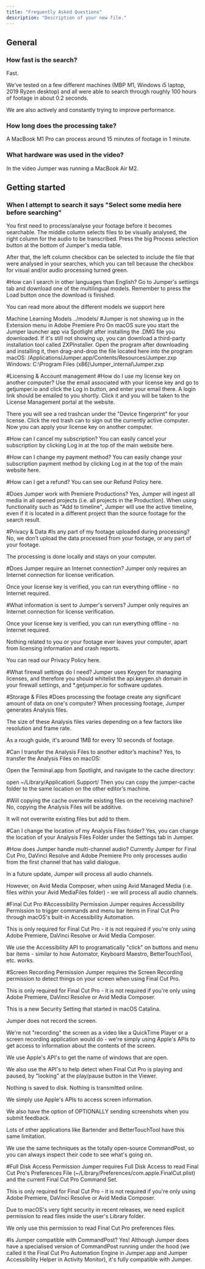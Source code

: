 ```yaml
---
title: "Frequently Asked Questions"
description: "Description of your new file."
---
```


## General
### How fast is the search?
Fast.

We’ve tested on a few different machines (MBP M1, Windows i5 laptop, 2019 Ryzen desktop) and all were able to search through roughly 100 hours of footage in about 0.2 seconds.

We are also actively and constantly trying to improve performance.

### How long does the processing take?
A MacBook M1 Pro can process around 15 minutes of footage in 1 minute.

### What hardware was used in the video?
In the video Jumper was running a MacBook Air M2.

## Getting started
### When I attempt to search it says "Select some media here before searching"

You first need to process/analyse your footage before it becomes searchable. The middle column selects files to be visually analysed, the right column for the audio to be transcribed. Press the big Process selection button at the bottom of Jumper's media table.

After that, the left column checkbox can be selected to include the file that were analysed in your searches, which you can tell because the checkbox for visual and/or audio processing turned green.


#How can I search in other languages than English?
Go to Jumper's settings tab and download one of the multilingual models. Remember to press the Load button once the download is finished.


You can read more about the different models we support here

Machine Learning Models
../models/
#Jumper is not showing up in the Extension menu in Adobe Premiere Pro
On macOS sure you start the Jumper launcher app via Spotlight after installing the .DMG file you downloaded. If it's still not showing up, you can download a third-party installation tool called ZXPInstaller. Open the program after downloading and installing it, then drag-and-drop the file located here into the program
macOS: /Applications/Jumper.app/Contents/Resources/Jumper.zxp
Windows: C:\Program Files (x86)\Jumper\_internal\Jumper.zxp


#Licensing & Account management
#How do I use my license key on another computer?
Use the email associated with your license key and go to getjumper.io and click the Log in button, and enter your email there. A login link should be emailed to you shortly. Click it and you will be taken to the License Management portal at the website.

There you will see a red trashcan under the "Device fingerprint" for your license. Click the red trash can to sign out the currently active computer. Now you can apply your license key on another computer.


#How can I cancel my subscription?
You can easily cancel your subscription by clicking Log in at the top of the main website here.

#How can I change my payment method?
You can easily change your subscription payment method by clicking Log in at the top of the main website here.

#How can I get a refund?
You can see our Refund Policy here.

#Does Jumper work with Premiere Productions?
Yes, Jumper will ingest all media in all opened projects (i.e. all projects in the Production). When using functionality such as "Add to timeline", Jumper will use the active timeline, even if it is located in a different project than the source footage for the search result.

#Privacy & Data
#Is any part of my footage uploaded during processing?
No, we don’t upload the data processed from your footage, or any part of your footage.

The processing is done locally and stays on your computer.

#Does Jumper require an Internet connection?
Jumper only requires an Internet connection for license verification.

Once your license key is verified, you can run everything offline - no Internet required.

#What information is sent to Jumper's servers?
Jumper only requires an Internet connection for license verification.

Once your license key is verified, you can run everything offline - no Internet required.

Nothing related to you or your footage ever leaves your computer, apart from licensing information and crash reports.

You can read our Privacy Policy here.

#What firewall settings do I need?
Jumper uses Keygen for managing licenses, and therefore you should whitelist the api.keygen.sh domain in your firewall settings, and *.getjumper.io for software updates.

#Storage & Files
#Does processing the footage create any significant amount of data on one's computer?
When processing footage, Jumper generates Analysis files.

The size of these Analysis files varies depending on a few factors like resolution and frame rate.

As a rough guide, it's around 1MB for every 10 seconds of footage.

#Can I transfer the Analysis Files to another editor’s machine?
Yes, to transfer the Analysis Files on macOS:

Open the Terminal.app from Spotlight, and navigate to the cache directory:

open ~/Library/Application\ Support/
Then you can copy the jumper-cache folder to the same location on the other editor’s machine.

#Will copying the cache overwrite existing files on the receiving machine?
No, copying the Analysis Files will be additive.

It will not overwrite existing files but add to them.

#Can I change the location of my Analysis Files folder?
Yes, you can change the location of your Analysis Files Folder under the Settings tab in Jumper.

#How does Jumper handle multi-channel audio?
Currently Jumper for Final Cut Pro, DaVinci Resolve and Adobe Premiere Pro only processes audio from the first channel that has valid dialogue.

In a future update, Jumper will process all audio channels.

However, on Avid Media Composer, when using Avid Managed Media (i.e. files within your Avid MediaFiles folder) - we will process all audio channels.

#Final Cut Pro
#Accessibility Permission
Jumper requires Accessibility Permission to trigger commands and menu bar items in Final Cut Pro through macOS's built-in Accessibility Automation.

This is only required for Final Cut Pro - it is not required if you're only using Adobe Premiere, DaVinci Resolve or Avid Media Composer.

We use the Accessibility API to programatically "click" on buttons and menu bar items - similar to how Automator, Keyboard Maestro, BetterTouchTool, etc. works.

#Screen Recording Permission
Jumper requires the Screen Recording permission to detect things on your screen when using Final Cut Pro.

This is only required for Final Cut Pro - it is not required if you're only using Adobe Premiere, DaVinci Resolve or Avid Media Composer.

This is a new Security Setting that started in macOS Catalina.

Jumper does not record the screen.

We're not "recording" the screen as a video like a QuickTime Player or a screen recording application would do - we're simply using Apple's APIs to get access to information about the contents of the screen.

We use Apple's API's to get the name of windows that are open.

We also use the API's to help detect when Final Cut Pro is playing and paused, by "looking" at the play/pause button in the Viewer.

Nothing is saved to disk. Nothing is transmitted online.

We simply use Apple's APIs to access screen information.

We also have the option of OPTIONALLY sending screenshots when you submit feedback.

Lots of other applications like Bartender and BetterTouchTool have this same limitation.

We use the same techniques as the totally open-source CommandPost, so you can always inspect their code to see what's going on.

#Full Disk Access Permission
Jumper requires Full Disk Access to read Final Cut Pro's Preferences File (~/Library/Preferences/com.apple.FinalCut.plist) and the current Final Cut Pro Command Set.

This is only required for Final Cut Pro - it is not required if you're only using Adobe Premiere, DaVinci Resolve or Avid Media Composer.

Due to macOS's very tight security in recent releases, we need explicit permission to read files inside the user's Library folder.

We only use this permission to read Final Cut Pro preferences files.

#Is Jumper compatible with CommandPost?
Yes! Although Jumper does have a specialised version of CommandPost running under the hood (we called it the Final Cut Pro Automation Engine in Jumper.app and Jumper Accessibility Helper in Activity Monitor), it's fully compatible with Jumper.